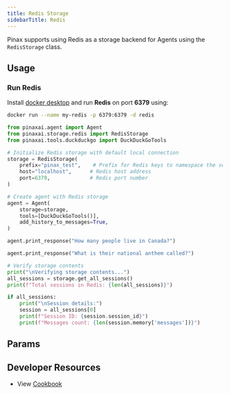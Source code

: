 ```yaml
---
title: Redis Storage
sidebarTitle: Redis
---
```


Pinax supports using Redis as a storage backend for Agents using the `RedisStorage` class.

## Usage

### Run Redis

Install [docker desktop](https://docs.docker.com/desktop/install/mac-install/) and run **Redis** on port **6379** using:

```bash
docker run --name my-redis -p 6379:6379 -d redis
```

```python redis_storage_for_agent.py
from pinaxai.agent import Agent
from pinaxai.storage.redis import RedisStorage
from pinaxai.tools.duckduckgo import DuckDuckGoTools

# Initialize Redis storage with default local connection
storage = RedisStorage(
    prefix="pinax_test",    # Prefix for Redis keys to namespace the sessions
    host="localhost",      # Redis host address
    port=6379,             # Redis port number
)

# Create agent with Redis storage
agent = Agent(
    storage=storage,
    tools=[DuckDuckGoTools()],
    add_history_to_messages=True,
)

agent.print_response("How many people live in Canada?")

agent.print_response("What is their national anthem called?")

# Verify storage contents
print("\nVerifying storage contents...")
all_sessions = storage.get_all_sessions()
print(f"Total sessions in Redis: {len(all_sessions)}")

if all_sessions:
    print("\nSession details:")
    session = all_sessions[0]
    print(f"Session ID: {session.session_id}")
    print(f"Messages count: {len(session.memory['messages'])}")
```

## Params

<Snippet file="storage-redis-params.mdx" />

## Developer Resources

- View [Cookbook](https://github.com/Pinax-Labs/pinaxai/blob/main/cookbook/storage/redis_storage/redis_storage_for_agent.py)
